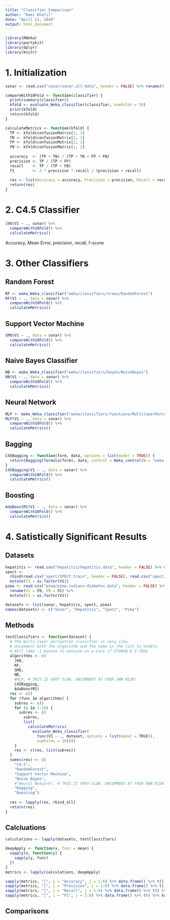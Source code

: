 ```yaml
---
title: "Classifier Comparison"
author: "Rami Khalil"
date: "April 11, 2016"
output: html_document
---
```


```r
library(RWeka)
library(partykit)
library(dplyr)
library(knitr)
```

# 1. Initialization

```r
sonar <- read.csv("sonar/sonar.all-data", header = FALSE) %>% rename(V1 = V61, V61 = V1)
```

```r
compareWith10Fold <- function(classifier) {
  print(summary(classifier))
  kfold <- evaluate_Weka_classifier(classifier, numFolds = 10)
  print(kfold)
  return(kfold)
}

calculateMetrics <- function(kfold) {
  TP <- kfold$confusionMatrix[1, 1]
  TN <- kfold$confusionMatrix[2, 2]
  FP <- kfold$confusionMatrix[2, 1]
  FN <- kfold$confusionMatrix[1, 2]
  
  accuracy  <- (TP + TN) / (TP + TN + FP + FN)
  precision <- TP / (TP + FP)
  recall    <- TP / (TP + FN)
  f1        <- 2 * precision * recall / (precision + recall)
  
  res <- list(Accuracy = accuracy, Precision = precision, Recall = recall, F1 = f1)
  return(res)
}
```

# 2. C4.5 Classifier

```r
J48(V1 ~ ., sonar) %>%
  compareWith10Fold() %>%
  calculateMetrics()
```

Accuracy, Mean Error, precision, recall, f-score

# 3. Other Classifiers

## Random Forest

```r
RF <- make_Weka_classifier("weka/classifiers/trees/RandomForest")
RF(V1 ~ ., data = sonar) %>%
  compareWith10Fold() %>%
  calculateMetrics()
```

## Support Vector Machine

```r
SMO(V1 ~ ., data = sonar) %>%
  compareWith10Fold() %>%
  calculateMetrics()
```

## Naive Bayes Classifier

```r
NB <- make_Weka_classifier("weka/classifiers/bayes/NaiveBayes")
NB(V1 ~ ., data = sonar) %>%
  compareWith10Fold() %>%
  calculateMetrics()
```

## Neural Network

```r
MLP <- make_Weka_classifier("weka/classifiers/functions/MultilayerPerceptron")
MLP(V1 ~ ., data = sonar) %>%
  compareWith10Fold() %>%
  calculateMetrics()
```

## Bagging

```r
C45Bagging <- function(form, data, options = list(model = TRUE)) {
  return(Bagging(formula(form), data, control = Weka_control(W = "weka.classifiers.trees.J48"), options = options))
}
C45Bagging(V1 ~ ., data = sonar) %>%
  compareWith10Fold() %>%
  calculateMetrics()
```

## Boosting

```r
AdaBoostM1(V1 ~ ., data = sonar) %>%
  compareWith10Fold() %>%
  calculateMetrics()
```

# 4. Satistically Significant Results

## Datasets

```r
hepatitis <- read.csv("hepatitis/hepatitis.data", header = FALSE) %>% mutate(V1 = as.factor(V1))
spect <- 
  rbind(read.csv("spect/SPECT.train", header = FALSE), read.csv("spect/SPECT.test", header = FALSE)) %>%
  mutate(V1 = as.factor(V1))
pima <- read.csv("pima/pima-indians-diabetes.data", header = FALSE) %>%
  rename(V1 = V9, V9 = V1) %>%
  mutate(V1 = as.factor(V1))

datasets <- list(sonar, hepatitis, spect, pima)
names(datasets) <- c("Sonar", "Hepatitis", "Spect", "Pima")
```

## Methods

```r
testClassifiers <- function(dataset) {
  # The multi-layer perceptron classifier is very slow.
  # Uncomment both the algorithm and the name in the list to enable.
  # Will take ~1 minute to execute on a Core i7-5700HQ @ 2.7GHz
  algorithms <- c(
    J48,
    RF,
    SMO,
    NB,
    #MLP, # THIS IS VERY SLOW. UNCOMMENT AT YOUR OWN RISK!
    C45Bagging,
    AdaBoostM1)
  res <- c()
  for (func in algorithms) {
    subres <- c()
    for (i in 1:10) {
      subres <- c(
        subres, 
        list(
          calculateMetrics(
            evaluate_Weka_classifier(
              func(V1 ~ ., dataset, options = list(model = TRUE)),
              numFolds = 10))))
    }
    res <- c(res, list(subres))
  }
  names(res) <- c(
    "C4.5",
    "RandomForest",
    "Support Vector Machine",
    "Naive Bayes",
    #"Neural Network", # THIS IS VERY SLOW. UNCOMMENT AT YOUR OWN RISK!
    "Bagging",
    "Boosting")
  
  res <- lapply(res, rbind_all)
  return(res)
}
```

## Calcluations

```r
calculations <- lapply(datasets, testClassifiers)
```

```r
deepApply <- function(x, func = mean) {
  sapply(x, function(y) {
    sapply(y, func)
  })
}
metrics <- lapply(calculations, deepApply)

sapply(metrics, "[", i = "Accuracy", j = 1:6) %>% data.frame() %>% t() %>% kable(caption = "Accuracy")
sapply(metrics, "[", i = "Precision", j = 1:6) %>% data.frame() %>% t() %>% kable(caption = "Precision")
sapply(metrics, "[", i = "Recall", j = 1:6) %>% data.frame() %>% t() %>% kable(caption = "Recall")
sapply(metrics, "[", i = "F1", j = 1:6) %>% data.frame() %>% t() %>% kable(caption = "F1 Score")
```

## Comparisons

